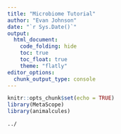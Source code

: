 ```yaml
---
title: "Microbiome Tutorial"
author: "Evan Johnson"
date: "`r Sys.Date()`"
output:
  html_document:
    code_folding: hide
    toc: true
    toc_float: true
    theme: "flatly"
editor_options: 
  chunk_output_type: console
---
```


```r
knitr::opts_chunk$set(echo = TRUE)
library(MetaScope)
library(animalcules)
```


```bash
../
```
